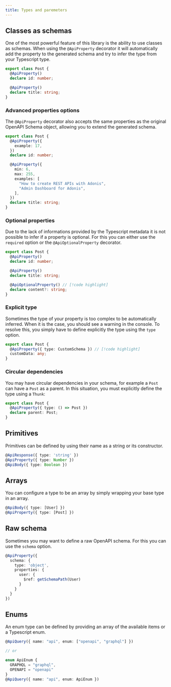 ```yaml
---
title: Types and paremeters
---
```


## Classes as schemas

One of the most powerful feature of this library is the ability to use classes as schemas.
When using the `@ApiProperty` decorator it will automatically add the property to the generated schema and try to infer the type from your Typescript type.

```ts title="app/schemas/post.ts"
export class Post {
  @ApiProperty()
  declare id: number;

  @ApiProperty()
  declare title: string;
}
```

### Advanced properties options

The `@ApiProperty` decorator also accepts the same properties as the original OpenAPI Schema object, allowing you to extend the generated schema.

```ts title="app/schemas/post.ts"
export class Post {
  @ApiProperty({
    example: 17,
  })
  declare id: number;

  @ApiProperty({
    min: 6,
    max: 255,
    examples: [
      "How to create REST APIs with Adonis",
      "Admin Dashboard for Adonis",
    ],
  })
  declare title: string;
}
```

### Optional properties

Due to the lack of informations provided by the Typescript metadata it is not possible to infer if a property is optional. For this you can either use the `required` option or the `@ApiOptionalProperty` decorator.

```ts title="app/schemas/post.ts"
export class Post {
  @ApiProperty()
  declare id: number;

  @ApiProperty()
  declare title: string;

  @ApiOptionalProperty() // [!code highlight]
  declare content?: string;
}
```

### Explicit type

Sometimes the type of your property is too complex to be automatically inferred. When it is the case, you should see a warning in the console. To resolve this, you simply have to define explicitly the type using the `type` option.

```ts title="app/schemas/post.ts"
export class Post {
  @ApiProperty({ type: CustomSchema }) // [!code highlight]
  customData: any;
}
```

### Circular dependencies

You may have circular dependencies in your schema, for example a `Post` can have a `Post` as a parent. In this situation, you must explicitly define the type using a `Thunk`:

```ts title="app/schemas/post.ts"
export class Post {
  @ApiProperty({ type: () => Post })
  declare parent: Post;
}
```

## Primitives

Primitives can be defined by using their name as a string or its constructor.

```ts
@ApiResponse({ type: 'string' })
@ApiProperty({ type: Number })
@ApiBody({ type: Boolean })
```

## Arrays

You can configure a type to be an array by simply wrapping your base type in an array.

```ts
@ApiBody({ type: [User] })
@ApiProperty({ type: [Post] })
```

## Raw schema

Sometimes you may want to define a raw OpenAPI schema. For this you can use the `schema` option.

```ts
@ApiProperty({
  schema: {
    type: 'object',
    properties: {
      user: {
        $ref: getSchemaPath(User)
      }
    }
  }
})
```

## Enums

An enum type can be defined by providing an array of the available items or a Typescript enum.

```ts
@ApiQuery({ name: "api", enum: ["openapi", "graphql"] })

// or

enum ApiEnum {
  GRAPHQL = "graphql",
  OPENAPI = "openapi"
}
@ApiQuery({ name: "api", enum: ApiEnum })
```
